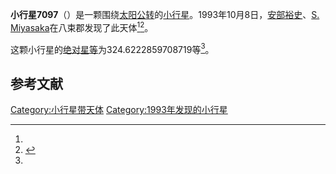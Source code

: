 {{Infobox planet
| bgcolour = #FFFFC0
| name = 7097 Yatsuka
| symbol = 
| image = 
| caption = 
| discovery = yes
| discovery_ref = 
| discoverer = [[安部裕史|安部裕史]]、[[S._Miyasaka|S. Miyasaka]]
| discovery_site = [[八束郡|八束郡]] 
| discovered = 1993年10月8日
| designations = yes
| mp_name = 
| named_after = 
| alt_names = 1993 TF/ 1971 TU1 / 1982 UO1 / 1991 EK6
| mp_category = [[主带小行星|主带小行星]]
| orbit_ref = <ref name="a">[http://ssd.jpl.nasa.gov/sbdb.cgi?sstr=7097 7097 Yatsuka] {{Wayback|url=http://ssd.jpl.nasa.gov/sbdb.cgi?sstr=7097 |date=20210825150446 }}，小行星數據庫瀏覽器（JPL Small-Body Database Browser）－[[美国国家航空航天局|美国国家航空航天局]]喷气推进实验室</ref>
| epoch = 2456400.5 (2013年4月18日更新)
| aphelion = {{convert|2.826593029111589|AU|km|3|abbr=on|lk=out}}
| perihelion = {{convert|1.932270327263895|AU|km|3|abbr=on}}
| semimajor = {{convert|2.379431678187742|AU|km|3|abbr=on}}
| eccentricity = 0.187927796
| period = 1340.628 [[日|日]]<br />3.67[[儒略年|儒略年]]
| avg_speed = 
| inclination = 1.76637817989091
| asc_node = 87.40235813172798
| mean_anomaly = 
| arg_peri = 324.6222859708719
| satellites = 
| physical_characteristics = yes
| dimensions = 
| mass = 
| density = 
| surface_grav = 
| escape_velocity = 
| sidereal_day = 
| axial_tilt = 
| pole_ecliptic_lat = 
| pole_ecliptic_lon = 
| albedo = 
| temperatures= 
| temp_name1 = 
| mean_temp_1 = 
| max_temp_1 = 
| temp_name2 = 
| max_temp_2 = 
| spectral_type = 
| abs_magnitude = 324.6222859708719
}}

'''小行星7097'''（{{lang-en|7097 Yatsuka}}）是一颗围绕[[太阳|太阳]][[公转|公转]]的[[小行星|小行星]]。1993年10月8日，[[安部裕史|安部裕史]]、[[S._Miyasaka|S. Miyasaka]]在八束郡发现了此天体<ref name="a" /><ref>{{cite news|title=小行星列表|url=http://cfa-www.harvard.edu/iau/lists/NumberedMPs.txt|accessdate=2013-07-08|newspaper=哈佛大学|archive-date=2008-05-17|archive-url=https://web.archive.org/web/20080517010638/http://cfa-www.harvard.edu/iau/lists/NumberedMPs.txt|dead-url=no}}</ref>。

这颗小行星的[[绝对星等|绝对星等]]为324.6222859708719等<ref name="a" />。

==参考文献==
{{reflist}}
{{Minor Planet Number|[[小行星7096|小行星7096]]|[[小行星7098|小行星7098]]}}

{{小天体}}

[[Category:小行星带天体|Category:小行星带天体]]
[[Category:1993年发现的小行星|Category:1993年发现的小行星]]

{{asteroid-stub}}
